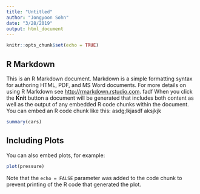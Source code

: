 ```yaml
---
title: "Untitled"
author: "Jongyoon Sohn"
date: "3/28/2019"
output: html_document
---
```


```r
knitr::opts_chunk$set(echo = TRUE)
```

## R Markdown

This is an R Markdown document. Markdown is a simple formatting syntax for authoring HTML, PDF, and MS Word documents. For more details on using R Markdown see <http://rmarkdown.rstudio.com>.
fadf
When you click the **Knit** button a document will be generated that includes both content as well as the output of any embedded R code chunks within the document. You can embed an R code chunk like this:
asdg;lkjasdf
aksjkjk

```r
summary(cars)
```

## Including Plots

You can also embed plots, for example:

```r
plot(pressure)
```

Note that the `echo = FALSE` parameter was added to the code chunk to prevent printing of the R code that generated the plot.

